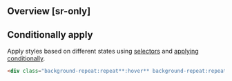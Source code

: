 ## Overview [sr-only]
<Overview/>

## Conditionally apply
Apply styles based on different states using [selectors](/guide/state-selectors) and [applying conditionally](/guide/applying-conditionally).
```html
<div class="background-repeat:repeat**:hover** background-repeat:repeat**@sm** background-repeat:repeat**@dark** background-repeat:repeat**@print**">…</div>
```

